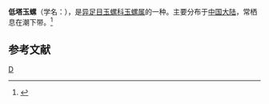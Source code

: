 {{Speciesbox 
| taxon = Natica scopaespira
| binomial_authority = Liu
}}
'''低塔玉螺'''（学名：''{{lang|la|Natica scopaespira}}''），是[[异足目|异足目]][[玉螺科|玉螺科]][[玉螺属|玉螺属]]的一种。主要分布于[[中国大陆|中国大陆]]，常栖息在潮下带。<ref>{{cite web|url=http://shell.sinica.edu.tw/chinese/shellbase_detail.php?science_no=6218|title=国际贝库：低塔玉螺|publisher=台湾贝类资料库|accessdate=2009-08-11|archive-date=2019-02-22|archive-url=https://web.archive.org/web/20190222234437/http://shell.sinica.edu.tw/chinese/shellbase_detail.php?science_no=6218|dead-url=no}}</ref>

== 参考文献 ==
{{reflist}}
{{taxonbar}}
[[Category:玉螺属|D]]